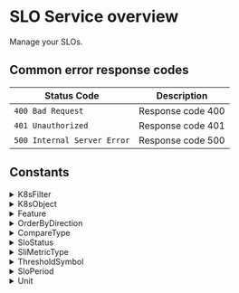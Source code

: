 # SLO Service overview

Manage your SLOs.



## Common error response codes

| Status Code | Description                           |
|-------------|---------------------------------------|
| `400 Bad Request` | Response code 400 |
| `401 Unauthorized` | Response code 401 |
| `500 Internal Server Error` | Response code 500 |

## Constants

<details>
  <summary>K8sFilter</summary>

  | Value |
|-------|
| `K8S_FILTER_UNSPECIFIED` |
| `K8S_FILTER_NAMESPACE` |
| `K8S_FILTER_NODE` |
| `K8S_FILTER_APP` |
| `K8S_FILTER_POD` |
| `K8S_FILTER_CLUSTER` |
</details>
<details>
  <summary>K8sObject</summary>

  | Value |
|-------|
| `K8S_OBJECT_UNSPECIFIED` |
| `K8S_OBJECT_POD` |
| `K8S_OBJECT_NODE` |
| `K8S_OBJECT_APP` |
</details>
<details>
  <summary>Feature</summary>

  | Value |
|-------|
| `FEATURE_UNSPECIFIED` |
| `FEATURE_K8S_DASHBOARD` |
</details>
<details>
  <summary>OrderByDirection</summary>

  | Value |
|-------|
| `ORDER_BY_DIRECTION_UNSPECIFIED` |
| `ORDER_BY_DIRECTION_ASC` |
| `ORDER_BY_DIRECTION_DESC` |
</details>
<details>
  <summary>CompareType</summary>

  | Value |
|-------|
| `COMPARE_TYPE_UNSPECIFIED` |
| `COMPARE_TYPE_IS` |
| `COMPARE_TYPE_START_WITH` |
| `COMPARE_TYPE_ENDS_WITH` |
| `COMPARE_TYPE_INCLUDES` |
</details>
<details>
  <summary>SloStatus</summary>

  | Value |
|-------|
| `SLO_STATUS_UNSPECIFIED` |
| `SLO_STATUS_OK` |
| `SLO_STATUS_BREACHED` |
</details>
<details>
  <summary>SliMetricType</summary>

  | Value |
|-------|
| `SLI_METRIC_TYPE_UNSPECIFIED` |
| `SLI_METRIC_TYPE_ERROR` |
| `SLI_METRIC_TYPE_LATENCY` |
| `SLI_METRIC_TYPE_CUSTOM` |
</details>
<details>
  <summary>ThresholdSymbol</summary>

  | Value |
|-------|
| `THRESHOLD_SYMBOL_UNSPECIFIED` |
| `THRESHOLD_SYMBOL_GREATER` |
| `THRESHOLD_SYMBOL_GREATER_OR_EQUAL` |
| `THRESHOLD_SYMBOL_LESS` |
| `THRESHOLD_SYMBOL_LESS_OR_EQUAL` |
| `THRESHOLD_SYMBOL_EQUAL` |
| `THRESHOLD_SYMBOL_NOT_EQUAL` |
</details>
<details>
  <summary>SloPeriod</summary>

  | Value |
|-------|
| `SLO_PERIOD_UNSPECIFIED` |
| `SLO_PERIOD_7_DAYS` |
| `SLO_PERIOD_14_DAYS` |
| `SLO_PERIOD_30_DAYS` |
</details>
<details>
  <summary>Unit</summary>

  | Value |
|-------|
| `UNIT_UNSPECIFIED` |
| `UNIT_BYTES` |
| `UNIT_MESSAGES` |
| `UNIT_MESSAGES_PER_SECOND` |
| `UNIT_BYTES_PER_SECOND` |
| `UNIT_SECONDS` |
| `UNIT_MILLISECONDS` |
| `UNIT_X_PER_SECOND` |
| `UNIT_PERCENT` |
| `UNIT_MICROSECONDS` |
| `UNIT_MESSAGES_PER_MINUTE` |
| `UNIT_X_PER_MINUTE` |
| `UNIT_MEGABYTES` |
</details>

